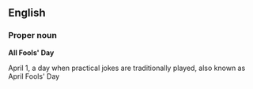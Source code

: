 ==English==
===Proper noun===
'''All Fools' Day'''

April 1, a day when practical jokes are traditionally played, also known as April Fools' Day